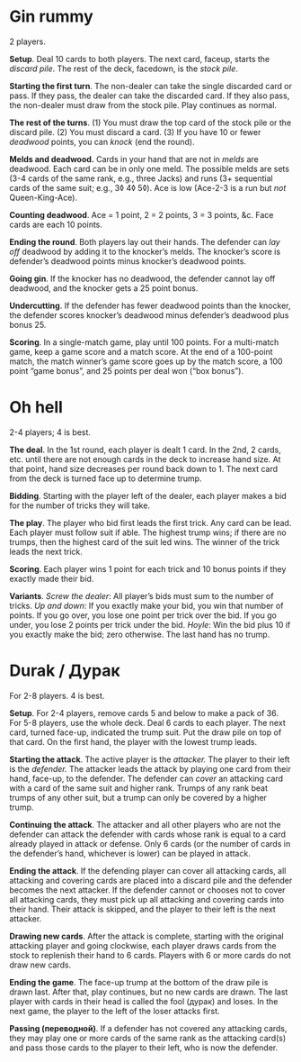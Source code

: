 # Gin rummy

2 players.

**Setup**. Deal 10 cards to both players. The next card, faceup, starts the
*discard pile*. The rest of the deck, facedown, is the *stock pile*.

**Starting the first turn**. The non-dealer can take the single discarded card
or pass. If they pass, the dealer can take the discarded card. If they also
pass, the non-dealer must draw from the stock pile. Play continues as normal.

**The rest of the turns**. (1) You must draw the top card of the stock pile or
the discard pile. (2) You must discard a card. (3) If you have 10 or fewer
*deadwood* points, you can *knock* (end the round).

**Melds and deadwood.** Cards in your hand that are not in *melds* are
deadwood. Each card can be in only one meld. The possible melds are sets (3-4
cards of the same rank, e.g., three Jacks) and runs (3+ sequential cards of the
same suit; e.g., 3◊ 4◊ 5◊). Ace is low (Ace-2-3 is a run but *not* Queen-King-Ace).

**Counting deadwood**. Ace = 1 point, 2 = 2 points, 3 = 3 points, &c. Face
cards are each 10 points.

**Ending the round**. Both players lay out their hands. The defender can *lay
off* deadwood by adding it to the knocker's melds. The knocker's score is
defender's deadwood points minus knocker's deadwood points.

**Going gin**. If the knocker has no deadwood, the defender cannot lay off
deadwood, and the knocker gets a 25 point bonus.

**Undercutting**. If the defender has fewer deadwood points than the knocker,
the defender scores knocker's deadwood minus defender's deadwood plus bonus 25.

**Scoring**. In a single-match game, play until 100 points. For a multi-match
game, keep a game score and a match score. At the end of a 100-point match, the
match winner's game score goes up by the match score, a 100 point "game bonus",
and 25 points per deal won ("box bonus").

# Oh hell

2-4 players; 4 is best.

**The deal**. In the 1st round, each player is dealt 1 card. In the 2nd, 2
cards, etc. until there are not enough cards in the deck to increase hand size.
At that point, hand size decreases per round back down to 1. The next card from
the deck is turned face up to determine trump.

**Bidding**. Starting with the player left of the dealer, each player makes a
bid for the number of tricks they will take.

**The play**. The player who bid first leads the first trick. Any card can be
lead. Each player must follow suit if able. The highest trump wins; if there
are no trumps, then the highest card of the suit led wins. The winner of the
trick leads the next trick.

**Scoring**. Each player wins 1 point for each trick and 10 bonus points if
they exactly made their bid.

**Variants**. *Screw the dealer*: All player's bids must sum to the number of
tricks. *Up and down*: If you exactly make your bid, you win that number of
points. If you go over, you lose one point per trick over the bid. If you go
under, you lose 2 points per trick under the bid. *Hoyle*: Win the bid plus 10
if you exactly make the bid; zero otherwise. The last hand has no trump.

# Durak / Дурак

For 2-8 players. 4 is best.

**Setup**. For 2-4 players, remove cards 5 and below to make a pack of 36. For
5-8 players, use the whole deck. Deal 6 cards to each player. The next card,
turned face-up, indicated the trump suit. Put the draw pile on top of that
card. On the first hand, the player with the lowest trump leads.

**Starting the attack**. The active player is the *attacker.* The player to
their left is the *defender.* The attacker leads the attack by playing one card
from their hand, face-up, to the defender. The defender can *cover* an
attacking card with a card of the same suit and higher rank. Trumps of any rank
beat trumps of any other suit, but a trump can only be covered by a higher
trump.

**Continuing the attack**. The attacker and all other players who are not the
defender can attack the defender with cards whose rank is equal to a card
already played in attack or defense. Only 6 cards (or the number of cards in
the defender's hand, whichever is lower) can be played in attack.

**Ending the attack**. If the defending player can cover all attacking cards,
all attacking and covering cards are placed into a discard pile and the
defender becomes the next attacker. If the defender cannot or chooses not to
cover all attacking cards, they must pick up all attacking and covering cards
into their hand. Their attack is skipped, and the player to their left is the
next attacker.

**Drawing new cards**. After the attack is complete, starting with the original
attacking player and going clockwise, each player draws cards from the stock to
replenish their hand to 6 cards. Players with 6 or more cards do not draw new
cards.

**Ending the game**. The face-up trump at the bottom of the draw pile is drawn
last. After that, play continues, but no new cards are drawn. The last player
with cards in their head is called the fool (дурак) and loses. In the next
game, the player to the left of the loser attacks first.

**Passing (переводной)**. If a defender has not covered any attacking cards,
they may play one or more cards of the same rank as the attacking card(s) and
pass those cards to the player to their left, who is now the defender.
